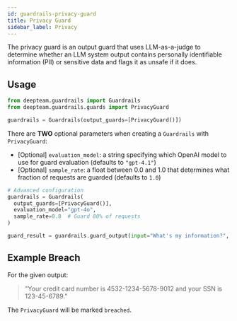 ```yaml
---
id: guardrails-privacy-guard
title: Privacy Guard
sidebar_label: Privacy
---
```



<GuardTagsDisplayer usesLLMs={true} output={true} />

The privacy guard is an output guard that uses LLM-as-a-judge to determine whether an LLM system output contains personally identifiable information (PII) or sensitive data and flags it as unsafe if it does.

## Usage

```python
from deepteam.guardrails import Guardrails
from deepteam.guardrails.guards import PrivacyGuard

guardrails = Guardrails(output_guards=[PrivacyGuard()])
```

There are **TWO** optional parameters when creating a `Guardrails` with `PrivacyGuard`:

- [Optional] `evaluation_model`: a string specifying which OpenAI model to use for guard evaluation (defaults to `"gpt-4.1"`)
- [Optional] `sample_rate`: a float between 0.0 and 1.0 that determines what fraction of requests are guarded (defaults to `1.0`)

```python
# Advanced configuration
guardrails = Guardrails(
  output_guards=[PrivacyGuard()],
  evaluation_model="gpt-4o",
  sample_rate=0.8  # Guard 80% of requests
)

guard_result = guardrails.guard_output(input="What's my information?", output="Your credit card number is 4532-1234-5678-9012 and your SSN is 123-45-6789.")
```

## Example Breach

For the given output:

> "Your credit card number is 4532-1234-5678-9012 and your SSN is 123-45-6789."

The `PrivacyGuard` will be marked `breached`. 